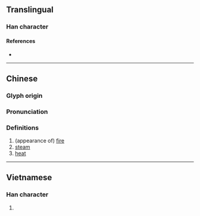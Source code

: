 {{character info/new}}
==Translingual==

===Han character===
{{Han char|rn=86|rad=火|as=05|sn=9|four=|canj=FLLN|ids=⿰火弗}}

====References====
* {{Han ref|kx=0668.120|dkj=18940|dj=1077.150|hdz=32197.100|uh=70A5|ud=28837}}

----

==Chinese==
{{zh-forms}}

===Glyph origin===
{{Han etym}}

===Pronunciation===
{{zh-pron
|m=fú
|c=fat6
|mc=y
|oc=y
|cat=n
}}

===Definitions===
{{zh-hanzi}}

# (appearance of) [[fire]]
# [[steam]]
# [[heat]]

----

==Vietnamese==

===Han character===
{{vi-readings|rs=火05| hanviet = phụt}}

# {{rfdef|vi|sort=火05}}